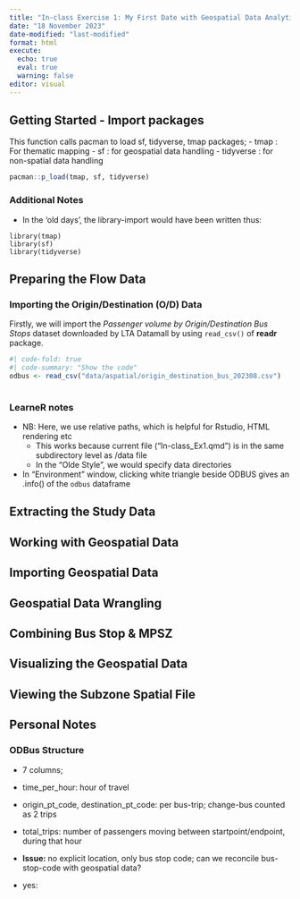```yaml
---
title: "In-class Exercise 1: My First Date with Geospatial Data Analytics"
date: "18 November 2023"
date-modified: "last-modified"
format: html
execute:
  echo: true
  eval: true
  warning: false
editor: visual
---
```


## Getting Started - Import packages

This function calls pacman to load sf, tidyverse, tmap packages; - tmap : For thematic mapping - sf : for geospatial data handling - tidyverse : for non-spatial data handling

```r
pacman::p_load(tmap, sf, tidyverse)
```

::: {.callout-note collapse="true"}
### Additional Notes

-   In the 'old days', the library-import would have been written thus:

```         
library(tmap)
library(sf)
library(tidyverse)
```
:::

## Preparing the Flow Data

### Importing the Origin/Destination (O/D) Data

Firstly, we will import the *Passenger volume by Origin/Destination Bus Stops* dataset downloaded by LTA Datamall by using `read_csv()` of **readr** package.

```r
#| code-fold: true
#| code-summary: "Show the code"
odbus <- read_csv("data/aspatial/origin_destination_bus_202308.csv")
  
```

::: {.callout-note collapse="true"}
### LearneR notes

-   NB: Here, we use relative paths, which is helpful for Rstudio, HTML rendering etc
    -   This works because current file ("In-class_Ex1.qmd") is in the same subdirectory level as /data file
    -   In the "Olde Style", we would specify data directories
- In "Environment" window, clicking white triangle beside ODBUS gives an .info() of the `odbus` dataframe
:::

## Extracting the Study Data

## Working with Geospatial Data

## Importing Geospatial Data

## Geospatial Data Wrangling

## Combining Bus Stop & MPSZ

## Visualizing the Geospatial Data

## Viewing the Subzone Spatial File

## Personal Notes

### ODBus Structure

-   7 columns;

-   time_per_hour: hour of travel

-   origin_pt_code, destination_pt_code: per bus-trip; change-bus counted as 2 trips

-   total_trips: number of passengers moving between startpoint/endpoint, during that hour

-   **Issue:** no explicit location, only bus stop code; can we reconcile bus-stop-code with geospatial data?

-   yes:
